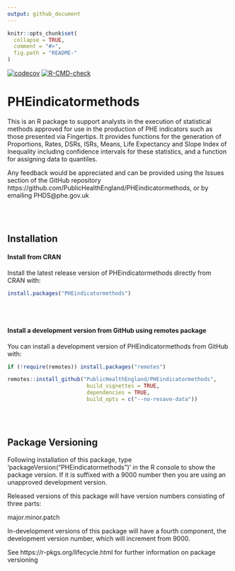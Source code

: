 ```yaml
---
output: github_document
---
```


<!-- README.md is generated from README.Rmd. Please edit that file -->

```r
knitr::opts_chunk$set(
  collapse = TRUE,
  comment = "#>",
  fig.path = "README-"
)
```


[![codecov](https://codecov.io/gh/publichealthengland/PHEindicatormethods/branch/master/graph/badge.svg?token=C8U9EMHMGW)](https://app.codecov.io/gh/publichealthengland/PHEindicatormethods)
[![R-CMD-check](https://github.com/publichealthengland/PHEindicatormethods/actions/workflows/R-CMD-check.yaml/badge.svg)](https://github.com/publichealthengland/PHEindicatormethods/actions/workflows/R-CMD-check.yaml)


# PHEindicatormethods

This is an R package to support analysts in the execution of statistical methods approved for use in the production of PHE indicators such as those presented via Fingertips.  It provides functions for the generation of Proportions, Rates, DSRs, ISRs, Means, Life Expectancy and Slope Index of Inequality including confidence intervals for these statistics, and a function for assigning data to quantiles.  

Any feedback would be appreciated and can be provided using the Issues section of the GitHub repository https://github.com/PublicHealthEngland/PHEindicatormethods, or by emailing PHDS@phe.gov.uk

<br/>
<br/>

## Installation


#### Install from CRAN

Install the latest release version of PHEindicatormethods directly from CRAN with:

``` r
install.packages("PHEindicatormethods")
```

<br/>
<br/>

#### Install a development version from GitHub using remotes package

You can install a development version of PHEindicatormethods from GitHub with:

``` r
if (!require(remotes)) install.packages("remotes")

remotes::install_github("PublicHealthEngland/PHEindicatormethods",
                         build_vignettes = TRUE,
                         dependencies = TRUE,
                         build_opts = c("--no-resave-data"))
```


<br/>
<br/>



## Package Versioning
Following installation of this package, type 'packageVersion("PHEindicatormethods")' in the R console to show the package version.  If it is suffixed with a 9000 number then you are using an unapproved development version.

Released versions of this package will have version numbers consisting of three parts:  

major.minor.patch  

In-development versions of this package will have a fourth component, the development version number, which will increment from 9000.

See https://r-pkgs.org/lifecycle.html for further information on package versioning




